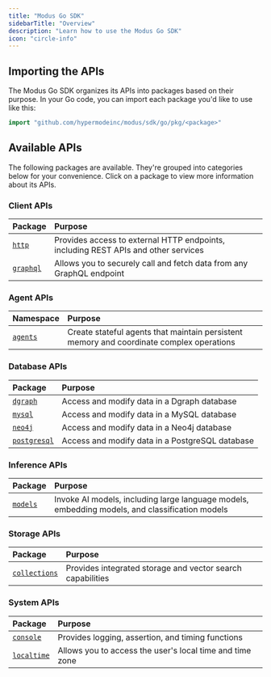 ```yaml
---
title: "Modus Go SDK"
sidebarTitle: "Overview"
description: "Learn how to use the Modus Go SDK"
icon: "circle-info"
---
```



<SdkOverviewIntro language="Go" />

## Importing the APIs

The Modus Go SDK organizes its APIs into packages based on their purpose. In
your Go code, you can import each package you'd like to use like this:

```go
import "github.com/hypermodeinc/modus/sdk/go/pkg/<package>"
```

## Available APIs


<SdkTip />

The following packages are available. They're grouped into categories below for
your convenience. Click on a package to view more information about its APIs.

### Client APIs

| Package                | Purpose                                                                            |
| :--------------------- | :--------------------------------------------------------------------------------- |
| [`http`](./http)       | Provides access to external HTTP endpoints, including REST APIs and other services |
| [`graphql`](./graphql) | Allows you to securely call and fetch data from any GraphQL endpoint               |

### Agent APIs

| Namespace            | Purpose                                                                                  |
| :------------------- | :--------------------------------------------------------------------------------------- |
| [`agents`](./agents) | Create stateful agents that maintain persistent memory and coordinate complex operations |

### Database APIs

| Package                      | Purpose                                         |
| :--------------------------- | :---------------------------------------------- |
| [`dgraph`](./dgraph)         | Access and modify data in a Dgraph database     |
| [`mysql`](./mysql)           | Access and modify data in a MySQL database      |
| [`neo4j`](./neo4j)           | Access and modify data in a Neo4j database      |
| [`postgresql`](./postgresql) | Access and modify data in a PostgreSQL database |

### Inference APIs

| Package              | Purpose                                                                                        |
| :------------------- | :--------------------------------------------------------------------------------------------- |
| [`models`](./models) | Invoke AI models, including large language models, embedding models, and classification models |

### Storage APIs

| Package                        | Purpose                                                    |
| :----------------------------- | :--------------------------------------------------------- |
| [`collections`](./collections) | Provides integrated storage and vector search capabilities |

### System APIs

| Package                    | Purpose                                                  |
| :------------------------- | :------------------------------------------------------- |
| [`console`](./console)     | Provides logging, assertion, and timing functions        |
| [`localtime`](./localtime) | Allows you to access the user's local time and time zone |
